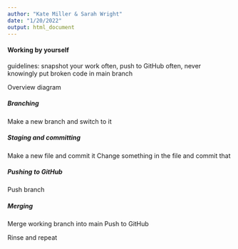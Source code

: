 ```yaml
---
author: "Kate Miller & Sarah Wright"
date: "1/20/2022"
output: html_document
---
```


#### Working by yourself

guidelines: snapshot your work often, push to GitHub often, never knowingly put broken code in main branch

Overview diagram

##### Branching

Make a new branch and switch to it

##### Staging and committing

Make a new file and commit it
Change something in the file and commit that

##### Pushing to GitHub

Push branch

##### Merging

Merge working branch into main
Push to GitHub

Rinse and repeat
